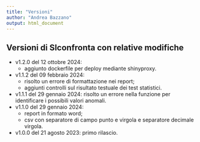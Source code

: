 ```yaml
---
title: "Versioni"
author: "Andrea Bazzano"
output: html_document
---
```


## Versioni di SIconfronta con relative modifiche
-   v1.2.0 del 12 ottobre 2024:
    -   aggiunto dockerfile per deploy mediante shinyproxy.
-   v1.1.2 del 09 febbraio 2024:
    -   risolto un errore di formattazione nei report;
    -   aggiunti controlli sul risultato testuale dei test statistici.
-   v1.1.1 del 29 gennaio 2024: risolto un errore nella funzione per identificare i possibili valori anomali.
-   v1.1.0 del 29 gennaio 2024:
    -   report in formato word;
    -   csv con separatore di campo punto e virgola e separatore decimale virgola.
-   v1.0.0 del 21 agosto 2023: primo rilascio.
